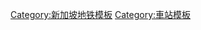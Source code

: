 <!-- Please do not remove an MRT station if it is also mentioned in a different MRT line. This is not redundancy. However, if a station is mentioned twice in the same MRT line you may remove one of them.
-->
{{Navbox
 | name = Singapore MRT stations
 | title = '''[[新加坡地铁车站列表|新加坡地鐵車站]]'''
 | list1  = {{Navbox|child
 | title      = 營運中車站
 | titlestyle = background: #ececec; text-align: center; font-size: 100%;
 | groupstyle = background: #ececec; text-align: center; width: 9%;
 | group1 = '''[[新加坡地铁南北线|南北线]]'''
 | group1style= border-right:solid 5px #{{SMRT color|NS}};
 | list1 = '''[[裕廊东地铁站|裕廊东]]''' - [[武吉巴督地铁站|武吉巴督]] - [[武吉甘柏地铁站|武吉甘柏]] - '''[[蔡厝港地鐵/輕軌站|蔡厝港]]''' - [[油池地铁站|油池]] - [[克兰芝地铁站|克兰芝]] - [[马西岭地铁站|马西岭]] - '''[[兀兰地铁站|兀兰]]''' - [[海军部地铁站 (新加坡)|海军部]] - [[三巴旺地铁站|三巴旺]] - [[坎贝拉地铁站|坎贝拉]] - [[义顺地铁站|义顺]] - [[卡迪地铁站|卡迪]] - [[杨厝港地铁站|杨厝港]] - [[宏茂桥地铁站|宏茂桥]] - '''[[碧山地铁站|碧山]]''' - [[布莱德地铁站|布莱德]] - [[大巴窑地铁站|大巴窑]] - [[诺维娜地铁站|诺维娜]] - '''[[纽顿地铁站|纽顿]]''' - [[乌节地铁站|乌节]] - [[索美塞地铁站|索美塞]] - '''[[多美歌地铁站|多美歌]]''' - '''[[政府大厦地铁站|政府大厦]]''' - '''[[莱佛士坊地铁站|莱佛士坊]]''' - '''[[滨海湾地铁站|滨海湾]]''' - [[滨海南碼头地铁站|滨海南碼头]]

 | group2 = '''[[新加坡地铁东西线|东西线]]'''
 | group2style= border-right:solid 5px #{{SMRT color|EW}};
 | list2 = [[巴西立地铁站|巴西立]] - '''[[淡滨尼地铁站|淡滨尼]]''' - [[四美地铁站|四美]] - '''[[丹那美拉地铁站|丹那美拉]]''' - [[勿洛地铁站|勿洛]] - [[景万岸地铁站|景万岸]] - [[友诺士地铁站|友诺士]] - '''[[巴耶利峇地铁站|巴耶利峇]]''' - [[阿裕尼地铁站|阿裕尼]] - [[加冷地铁站|加冷]] - [[劳明达地铁站|劳明达]] - '''[[武吉士地铁站|武吉士]]''' - '''[[政府大厦地铁站|政府大厦]]''' - '''[[莱佛士坊地铁站|莱佛士坊]]''' - [[丹戎巴葛地铁站|丹戎巴葛]] - '''[[欧南园地铁站|欧南园]]''' - [[中峇鲁地铁站|中峇鲁]] - [[红山地铁站 (新加坡)|红山]] - [[女皇镇地铁站|女皇镇]] - [[联邦地铁站|联邦]] - '''[[波那维斯达地铁站|波那维斯达]]''' - [[杜佛地铁站|杜佛]] - [[金文泰地铁站|金文泰]] - '''[[裕廊东地铁站|裕廊东]]''' - [[裕华园地铁站|裕华园]] - [[湖畔地铁站|湖畔]] - [[文礼地铁站|文礼]] - [[先驱地铁站|先驱]] - [[裕群地铁站|裕群]] - [[卡尔圈地铁站|卡尔圈]] - [[大士弯地铁站|大士弯]] - [[大士西路地铁站|大士西路]] - [[大士连地铁站|大士连]]
<!--
The following is the Changi Airport Extension
-->
{{Navbox subgroup
 | liststyle = width:auto;
 | groupstyle = width:9em;background: #ececec; color: #000;text-align: center;
 | group1 = 樟宜机场支线
 | list1 = '''[[丹那美拉地铁站|丹那美拉]]''' - '''[[博览地铁站|博览]]'''  - [[樟宜机场地铁站|樟宜机场]]
}}
<!--
Changi Airport Extension ends here
-->
 | group3 = '''[[新加坡地铁东北线|东北线]]'''
 | group3style= border-right:solid 5px #{{SMRT color|NE}};
 | list3 = '''[[港湾地铁站|港湾]]''' - '''[[欧南园地铁站|欧南园]]''' - '''[[牛车水地铁站|牛车水]]''' - [[克拉码头地铁站|克拉码头]] - '''[[多美歌地铁站|多美歌]]''' - '''[[小印度地铁站|小印度]]''' - [[花拉公园地铁站|花拉公园]] - [[文庆地铁站|文庆]] - [[波东巴西地铁站|波东巴西]] - [[兀里地铁站|兀里]] - '''[[实龙岗地铁站|实龙岗]]''' - [[高文地铁站|高文]] - [[后港地铁站|后港]] - [[万国地铁站|万国]] - '''[[盛港地铁站|盛港]]''' - '''[[榜鹅地铁站|榜鹅]]'''

 | group4 = '''[[新加坡地铁环线|环线]]'''
 |group4style= border-right:solid 5px #{{SMRT color|CC}};
 | list4 = {{Navbox subgroup
 | liststyle = width:auto;
 | groupstyle = width:9em;
 | group1 = 
 | list1 = '''[[多美歌地铁站|多美歌]]''' - [[百胜地铁站|百胜]] - [[滨海中心地铁站|滨海中心]] - '''[[宝门廊地铁站|宝门廊]]''' - [[尼诰大道地铁站|尼诰大道]] - [[体育场地铁站|体育场]] - [[蒙巴登地铁站|蒙巴登]] - [[达科达地铁站|达科达]] - '''[[巴耶利峇地铁站|巴耶利峇]]''' - '''[[麦波申地铁站|麦波申]]''' - [[大成地铁站|大成]] - [[巴特礼地铁站|巴特礼]] - '''[[实龙岗地铁站|实龙岗]]''' - [[罗弄泉地铁站|罗弄泉]] - '''[[碧山地铁站|碧山]]''' - [[玛丽蒙地铁站|玛丽蒙]] - '''[[加利谷地铁站|加利谷]]''' - [[武吉布朗地铁站|<span style="color:grey;">武吉布朗</span>]] - '''[[植物园地铁站 (新加坡)|植物园]]''' - [[花拉路地铁站|花拉路]] - [[荷兰村地铁站|荷兰村]] - '''[[波那维斯达地铁站|波那维斯达]]''' - [[纬壹地铁站|纬壹]] - [[肯特岗地铁站|肯特岗]] - [[虎豹别墅地铁站|虎豹别墅]] - [[巴西班让地铁站|巴西班让]] - [[拉柏多公园地铁站|拉柏多公园]] - [[直落布兰雅地铁站|直落布兰雅]] - '''[[港湾地铁站|港湾]]'''
{{Navbox subgroup
 | liststyle = width:auto;
 | groupstyle = width:9em;background: #ececec; color: #000;text-align: center;
 | group1 = 环线延长线
 | list1 = '''[[宝门廊地铁站|宝门廊]]''' - '''[[海湾舫地铁站|海湾舫]]''' - '''[[滨海湾地铁站|滨海湾]]'''
}}
}}
| group5 = '''[[新加坡地铁滨海市区线|滨海市区线]]'''
| group5style= border-right:solid 5px #{{SMRT color|DT}};
| list5 = '''[[武吉班让地铁站|武吉班让]]''' - [[凯秀地铁站|凯秀]] - [[山景地铁站|山景]] - [[美世界地铁站|美世界]] - [[阿尔柏王园地铁站|阿尔柏王园]] - [[第六道地铁站|第六道]] - [[陈嘉庚地铁站|陈嘉庚]] - '''[[植物园地铁站 (新加坡)|植物园]]''' - [[史蒂芬地铁站|史蒂芬]] - '''[[纽顿地铁站|纽顿]]''' - '''[[小印度地铁站|小印度]]''' - [[梧槽地铁站|梧槽]] - '''[[武吉士地铁站|武吉士]]''' - '''[[宝门廊地铁站|宝门廊]]''' - '''[[海湾舫地铁站|海湾舫]]''' - [[市中心地铁站 (新加坡)|市中心]] - [[直落亚逸地铁站|直落亚逸]] - '''[[牛车水地铁站|牛车水]]''' - [[福康宁地铁站|福康宁]] - [[明古连地铁站|明古连]] - [[惹兰勿刹地铁站|惹兰勿刹]] - [[明地迷亚地铁站|明地迷亚]] - [[芽笼巴鲁地铁站|芽笼峇鲁]] - [[玛达地铁站|玛达]] - '''[[麦波申地铁站|麦波申]]''' - [[乌美地铁站|乌美]] - [[加基武吉地铁站|加基武吉]] - [[勿洛北地铁站|勿洛北]] - [[勿洛蓄水池地铁站|勿洛蓄水池]] - [[淡滨尼西地铁站|淡滨尼西]] - '''[[淡濱尼地鐵站|淡滨尼]]''' - [[淡滨尼东地铁站|淡滨尼东]] - [[樟宜路上段地铁站|樟宜上段]] - '''[[博览地铁站|博览]]'''

| group6 = '''[[新加坡地鐵湯申－東海岸線|湯申－東海岸線]]'''
| group6style= border-right:solid 5px #{{SMRT color|TE}};
| list6 = [[兀兰北地铁站|兀兰北]] - '''[[兀兰地铁站|兀兰]]''' - [[兀兰南地铁站|兀兰南]] - [[春叶地铁站|春叶]] - [[伦多地铁站|伦多]] - [[美华地铁站|美华]] - [[光明山地铁站|光明山]] - [[汤申路上段地铁站|汤申上段</font>]] - '''[[加利谷地铁站|加利谷]]'''

}}
| list2  = {{Navbox|child
| title      = <span style="color: #888;"> 興建及規劃中車站（未來發展）</span>
| groupstyle = background: #ececec; text-align: center; width: 9%;
| titlestyle = background: #ececec; text-align: center; font-size: 100%;

| group1 = '''[[新加坡地铁南北线|南北线]]'''
| group1style= border-right:solid 5px #{{SMRT color|NS}};
| list1 = ([[武吉甘柏地铁站|武吉甘柏]]）- [[红砖地铁站|<span style="color:grey;">红砖</span>]] – ('''[[蔡厝港地鐵/輕軌站|蔡厝港]]'''）- ([[油池地铁站|油池]]）- '''[[双溪加株地铁站|<span style="color:grey;">双溪加株</span>]]''' – ([[克兰芝地铁站|克兰芝]]）

| group3 = '''[[新加坡地铁东北线|东北线]]'''
| group3style= border-right:solid 5px #{{SMRT color|NE}};
| list3 = ('''[[榜鹅地铁站|榜鹅]]'''）- [[榜鹅海岸地铁站|<span style="color:grey;">榜鹅海岸</span>]]

| group4 = '''[[新加坡地铁环线|环线]]'''
| group4style= border-right:solid 5px #{{SMRT color|CC}};
| list4 = ('''[[港湾地铁站|港湾]]''') – [[岌巴地铁站|<span style="color:grey;">岌巴</span>]] – [[广东民地铁站|<span style="color:grey;">广东民</span>]] – [[爱德华太子地铁站|<span style="color:grey;">爱德华太子</span>]] – ('''[[滨海湾地铁站|滨海湾]]''')

| group5 = '''[[新加坡地铁滨海市区线|滨海市区线]]'''
| group5style= border-right:solid 5px #{{SMRT color|DT}};
| list5 = ('''[[博览地铁站|博览]]''') – [[锡林地铁站|<span style="color:grey;">锡林</span>]] – '''[[双溪勿洛地铁站|<span style="color:grey;">双溪勿洛</span>]]'''

| group6 = '''[[新加坡地鐵湯申－東海岸線|湯申－東海岸線]]'''
| group6style= border-right:solid 5px #{{SMRT color|TE}};
| list6 = ('''[[加利谷地铁站|加利谷]]''') – [[快乐山地铁站|快乐山]] – '''[[史蒂芬地铁站|<span style="color:grey;">史蒂芬</span>]]''' – [[纳比雅地铁站|<span style="color:grey;">纳比雅</span>]] – [[乌节林荫道地铁站|<span style="color:grey;">乌节林荫道</span>]] – '''[[乌节地铁站|<span style="color:grey;">乌节</span>]]''' – [[大世界地铁站 (新加坡)|<span style="color:grey;">大世界</span>]] – [[合乐地铁站|<span style="color:grey;">合乐</span>]] – '''[[欧南园地铁站|<span style="color:grey;">欧南园</span>]]''' – [[麦士威地铁站|<span style="color:grey;">麦士威</span>]] – [[珊顿道地铁站|<span style="color:grey;">珊顿道</span>]] – '''[[滨海湾地铁站|<span style="color:grey;">滨海湾</span>]]''' – [[滨海南地铁站|滨海南]] – [[滨海湾花园地铁站|<span style="color:grey;">滨海湾花园</span>]] – [[建国先贤纪念园地铁站|<span style="color:grey;">建国先贤纪念园</span>]] – [[丹戎禺地铁站|<span style="color:grey;">丹戎禺</span>]] – [[加东公园地铁站|<span style="color:grey;">加东公园</span>]] – [[丹戎加东地铁站|<span style="color:grey;">丹戎加东</span>]] – [[马林百列地铁站|<span style="color:grey;">马林百列</span>]] – [[马林台地铁站|<span style="color:grey;">马林台</span>]] – [[实乞纳地铁站|<span style="color:grey;">实乞纳</span>]] – [[碧湾地铁站|<span style="color:grey;">碧湾</span>]] – [[勿洛南地铁站|<span style="color:grey;">勿洛南</span>]] – '''[[双溪勿洛地铁站|<span style="color:grey;">双溪勿洛</span>]]'''

| group7 = '''[[新加坡地鐵裕廊區域線|裕廊區域線]]'''
| group7style= border-right:solid 5px #{{SMRT color|JE}};
| list7 = {{Navbox subgroup
 | liststyle = width:auto;
 | groupstyle = width:9em;background: #ececec; color: #000;text-align: center;
 | group1 = 西側路線
 | list1 = '''[[蔡厝港地鐵/輕軌站|<span style="color:grey;">蔡厝港</span>]]''' – [[蔡厝港西地鐵站|<span style="color:grey;">蔡厝港西</span>]] – '''[[登加地鐵站|<span style="color:grey;">登加</span>]]''' – [[豐加地鐵站|<span style="color:grey;">豐加</span>]] – [[企業地鐵站|<span style="color:grey;">企業</span>]] – [[裕廊西地鐵站|<span style="color:grey;">裕廊西</span>]] – [[峇哈路口地鐵站|<span style="color:grey;">峇哈路口</span>]] &lt; <div style="display:inline-block; text-align:left; vertical-align:middle;">[[玉寶地鐵站|<span style="color:grey;">玉寶</span>]] – [[大華士地鐵站|<span style="color:grey;">大華士</span>]] – [[南洋門地鐵站|<span style="color:grey;">南洋門</span>]] – [[南洋彎地鐵站|<span style="color:grey;">南洋彎</span>]] – [[秉光山地鐵站|<span style="color:grey;">秉光山</span>]]<br />'''[[文禮地鐵站|<span style="color:grey;">文禮</span>]]''' – [[事業地鐵站|<span style="color:grey;">事業</span>]] – [[都康地鐵站|<span style="color:grey;">都康</span>]] – [[裕廊山地鐵站|<span style="color:grey;">裕廊山</span>]] – [[裕廊渡頭地鐵站|<span style="color:grey;">裕廊渡頭</span>]]
 | list2 ={{Navbox subgroup
 | liststyle = width:auto;
 | groupstyle = width:9em;background: #ececec; color: #000;text-align: center;
 | group1 = 東側路線
 | list1 = '''[[登加地鐵站|<span style="color:grey;">登加</span>]]''' – [[登加種植園地鐵站|<span style="color:grey;">登加種植園</span>]] – [[登加公園地鐵站|<span style="color:grey;">登加公園</span>]] – [[武吉巴督西地鐵站|<span style="color:grey;">武吉巴督西</span>]] – [[登加種植園地鐵站|<span style="color:grey;">登加種植園</span>]] – [[卓源地鐵站|<span style="color:grey;">卓源</span>]] – '''[[裕廊東地鐵站|<span style="color:grey;">裕廊東</span>]]''' – [[裕廊鎮大會堂地鐵站|<span style="color:grey;">裕廊鎮大會堂</span>]] – [[班丹蓄水池地鐵站|<span style="color:grey;">班丹蓄水池</span>]]
}}
}}

| group8 = '''[[新加坡地鐵跨島線|跨島線]]'''
| group8style= border-right:solid 5px #{{SMRT color|CR}};
| list8 = '''[[光明山地鐵站|<span style="color:grey;">光明山</span>]]''' – [[德義地鐵站|<span style="color:grey;">德義</span>]] – '''[[宏茂橋地鐵站|<span style="color:grey;">宏茂橋</span>]]''' – [[達維士篤地鐵站|<span style="color:grey;">達維士篤</span>]] – [[實龍崗北地鐵站|<span style="color:grey;">實龍崗北</span>]] – '''[[後港地鐵站|<span style="color:grey;">後港</span>]]''' – [[德福地鐵站|<span style="color:grey;">德福</span>]] – [[淡濱尼北地鐵站|<span style="color:grey;">淡濱尼北</span>]] – '''[[巴西立地鐵站|<span style="color:grey;">巴西立</span>]]''' – [[巴西立東地鐵站|<span style="color:grey;">巴西立東</span>]] – [[羅央地鐵站|<span style="color:grey;">羅央</span>]] – [[航空園地鐵站|<span style="color:grey;">航空園</span>]]
{{Navbox subgroup
 | liststyle = width:auto;
 | groupstyle = width:9em;background: #ececec; color: #000;text-align: center;
 | group1 = 榜鹅支线
 | list1 = '''[[巴西立地铁站|<span style="color:grey;">巴西立</span>]]''' – [[伊莱雅地铁站|<span style="color:grey;">伊莱雅</span>]] – '''[[里维拉地铁站|<span style="color:grey;">里维拉</span>]]''' – '''[[榜鹅地铁站|<span style="color:grey;">榜鹅</span>]]'''
}}
}}
|below  = '''圖例'''：「<span style="color: grey;">灰色字</span>」為尚未啟用的車站（暫定名稱），「'''粗體'''」為轉換車站。
}}
<noinclude>
[[Category:新加坡地铁模板]]
[[Category:車站模板]]
</noinclude>